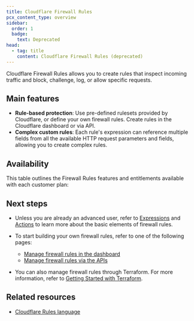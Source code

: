 ```yaml
---
title: Cloudflare Firewall Rules
pcx_content_type: overview
sidebar:
  order: 1
  badge:
    text: Deprecated
head:
  - tag: title
    content: Cloudflare Firewall Rules (deprecated)
---
```



Cloudflare Firewall Rules allows you to create rules that inspect incoming traffic and block, challenge, log, or allow specific requests.

<Render file="deprecation-notice" />

## Main features

- **Rule-based protection**: Use pre-defined rulesets provided by Cloudflare, or define your own firewall rules. Create rules in the Cloudflare dashboard or via API.
- **Complex custom rules**: Each rule's expression can reference multiple fields from all the available HTTP request parameters and fields, allowing you to create complex rules.

## Availability

This table outlines the Firewall Rules features and entitlements available with each customer plan:

<FeatureTable id="security.x_firewall_rules" />

## Next steps

- Unless you are already an advanced user, refer to [Expressions](/ruleset-engine/rules-language/expressions/) and [Actions](/firewall/cf-firewall-rules/actions/) to learn more about the basic elements of firewall rules.

- To start building your own firewall rules, refer to one of the following pages:

  - [Manage firewall rules in the dashboard](/firewall/cf-dashboard/create-edit-delete-rules/)
  - [Manage firewall rules via the APIs](/firewall/api/)

- You can also manage firewall rules through Terraform. For more information, refer to [Getting Started with Terraform](https://blog.cloudflare.com/getting-started-with-terraform-and-cloudflare-part-1/).

## Related resources

- [Cloudflare Rules language](/ruleset-engine/rules-language/)
